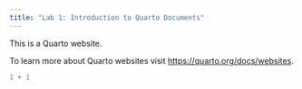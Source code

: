 ```yaml
---
title: "Lab 1: Introduction to Quarto Documents"
---
```


This is a Quarto website.

To learn more about Quarto websites visit <https://quarto.org/docs/websites>.

```r
1 + 1
```

